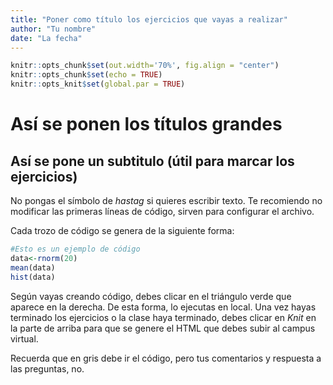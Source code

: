 ```yaml
---
title: "Poner como título los ejercicios que vayas a realizar"
author: "Tu nombre"
date: "La fecha"
---
```


```r
knitr::opts_chunk$set(out.width='70%', fig.align = "center") 
knitr::opts_chunk$set(echo = TRUE)
knitr::opts_knit$set(global.par = TRUE)
```

# Así se ponen los títulos grandes
## Así se pone un subtitulo (útil para marcar los ejercicios)

No pongas el símbolo de *hastag* si quieres escribir texto. Te recomiendo no modificar las primeras líneas de código, sirven para configurar el archivo.

Cada trozo de código se genera de la siguiente forma:
```r
#Esto es un ejemplo de código
data<-rnorm(20)
mean(data)
hist(data)
```
Según vayas creando código, debes clicar en el triángulo verde que aparece en la derecha. De esta forma, lo ejecutas en local. Una vez hayas terminado los ejercicios o la clase haya terminado, debes clicar en *Knit* en la parte de arriba para que se genere el HTML que debes subir al campus virtual.

Recuerda que en gris debe ir el código, pero tus comentarios y respuesta a las preguntas, no.